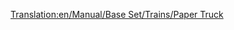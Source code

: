 [[Translation:en/Manual/Base Set/Trains/Paper Truck]]
{{it/Manual/Base Set/Trains/Vagoni|Picture=[[File:en/Manual/Base Set/Trains/Papertruck.png]]
|Name=Carro per carta
|NormalCost=€ 2.296
|NormalWeight=18 / 38 t
|NormalCapacity=20 tonnellate di carta
|MonoCost="
|MonoWeight=18 / 43 t
|MonoCapacity=25 tonnellate di carta
|MagCost="
|MagWeight=18 / 45 t
|MagCapacity=27 tonnellate di carta
|Description=Necessario per trasportare la produzione delle cartiere agli stabilimenti tipografici. Disponibile solo per il clima [[en/Clima#sub-artico|sub-artico]].
}}